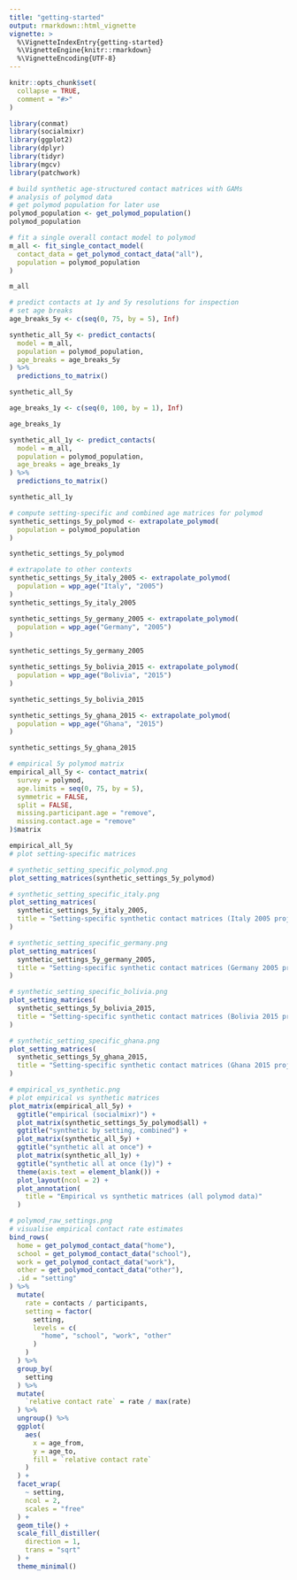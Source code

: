 ```yaml
---
title: "getting-started"
output: rmarkdown::html_vignette
vignette: >
  %\VignetteIndexEntry{getting-started}
  %\VignetteEngine{knitr::rmarkdown}
  %\VignetteEncoding{UTF-8}
---
```


```r
knitr::opts_chunk$set(
  collapse = TRUE,
  comment = "#>"
)
```

```r
library(conmat)
library(socialmixr)
library(ggplot2)
library(dplyr)
library(tidyr)
library(mgcv)
library(patchwork)
```

```r
# build synthetic age-structured contact matrices with GAMs
# analysis of polymod data
# get polymod population for later use
polymod_population <- get_polymod_population()
polymod_population
```


```r
# fit a single overall contact model to polymod
m_all <- fit_single_contact_model(
  contact_data = get_polymod_contact_data("all"),
  population = polymod_population
)

m_all
```


```r
# predict contacts at 1y and 5y resolutions for inspection
# set age breaks
age_breaks_5y <- c(seq(0, 75, by = 5), Inf)

synthetic_all_5y <- predict_contacts(
  model = m_all, 
  population = polymod_population,
  age_breaks = age_breaks_5y
) %>%
  predictions_to_matrix()

synthetic_all_5y
```


```r
age_breaks_1y <- c(seq(0, 100, by = 1), Inf)

age_breaks_1y

synthetic_all_1y <- predict_contacts(
  model = m_all, 
  population = polymod_population,
  age_breaks = age_breaks_1y
) %>%
  predictions_to_matrix()

synthetic_all_1y
```


```r
# compute setting-specific and combined age matrices for polymod
synthetic_settings_5y_polymod <- extrapolate_polymod(
  population = polymod_population
)

synthetic_settings_5y_polymod
```


```r
# extrapolate to other contexts
synthetic_settings_5y_italy_2005 <- extrapolate_polymod(
  population = wpp_age("Italy", "2005")
)
synthetic_settings_5y_italy_2005
```


```r
synthetic_settings_5y_germany_2005 <- extrapolate_polymod(
  population = wpp_age("Germany", "2005")
)

synthetic_settings_5y_germany_2005
```


```r
synthetic_settings_5y_bolivia_2015 <- extrapolate_polymod(
  population = wpp_age("Bolivia", "2015")
)

synthetic_settings_5y_bolivia_2015 
```


```r
synthetic_settings_5y_ghana_2015 <- extrapolate_polymod(
  population = wpp_age("Ghana", "2015")
)

synthetic_settings_5y_ghana_2015
```


```r
# empirical 5y polymod matrix
empirical_all_5y <- contact_matrix(
  survey = polymod,
  age.limits = seq(0, 75, by = 5),
  symmetric = FALSE,
  split = FALSE,
  missing.participant.age = "remove",
  missing.contact.age = "remove"
)$matrix

empirical_all_5y
# plot setting-specific matrices
```


```r
# synthetic_setting_specific_polymod.png
plot_setting_matrices(synthetic_settings_5y_polymod)
```


```r
# synthetic_setting_specific_italy.png
plot_setting_matrices(
  synthetic_settings_5y_italy_2005,
  title = "Setting-specific synthetic contact matrices (Italy 2005 projected)"
)
```


```r
# synthetic_setting_specific_germany.png
plot_setting_matrices(
  synthetic_settings_5y_germany_2005,
  title = "Setting-specific synthetic contact matrices (Germany 2005 projected)"
)
```


```r
# synthetic_setting_specific_bolivia.png
plot_setting_matrices(
  synthetic_settings_5y_bolivia_2015,
  title = "Setting-specific synthetic contact matrices (Bolivia 2015 projected)"
)
```


```r
# synthetic_setting_specific_ghana.png
plot_setting_matrices(
  synthetic_settings_5y_ghana_2015,
  title = "Setting-specific synthetic contact matrices (Ghana 2015 projected)"
)
```


```r
# empirical_vs_synthetic.png
# plot empirical vs synthetic matrices
plot_matrix(empirical_all_5y) +
  ggtitle("empirical (socialmixr)") +
  plot_matrix(synthetic_settings_5y_polymod$all) +
  ggtitle("synthetic by setting, combined") +
  plot_matrix(synthetic_all_5y) +
  ggtitle("synthetic all at once") +
  plot_matrix(synthetic_all_1y) +
  ggtitle("synthetic all at once (1y)") +
  theme(axis.text = element_blank()) +
  plot_layout(ncol = 2) +
  plot_annotation(
    title = "Empirical vs synthetic matrices (all polymod data)"
  )
```


```r
# polymod_raw_settings.png
# visualise empirical contact rate estimates
bind_rows(
  home = get_polymod_contact_data("home"),
  school = get_polymod_contact_data("school"),
  work = get_polymod_contact_data("work"),
  other = get_polymod_contact_data("other"),
  .id = "setting"
) %>%
  mutate(
    rate = contacts / participants,
    setting = factor(
      setting,
      levels = c(
        "home", "school", "work", "other"
      )
    )
  ) %>%
  group_by(
    setting
  ) %>%
  mutate(
    `relative contact rate` = rate / max(rate)
  ) %>%
  ungroup() %>%
  ggplot(
    aes(
      x = age_from,
      y = age_to,
      fill = `relative contact rate`
    )
  ) +
  facet_wrap(
    ~ setting,
    ncol = 2,
    scales = "free"
  ) +
  geom_tile() +
  scale_fill_distiller(
    direction = 1,
    trans = "sqrt"
  ) +
  theme_minimal()
```

